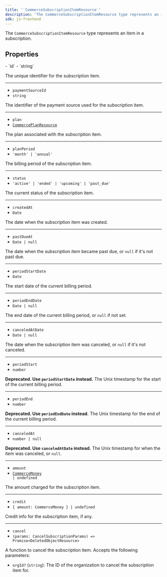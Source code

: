 ```yaml
---
title: '`CommerceSubscriptionItemResource`'
description: 'The CommerceSubscriptionItemResource type represents an item in a subscription.'
sdk: js-frontend
---
```


The `CommerceSubscriptionItemResource` type represents an item in a subscription.

## Properties

<Properties>
  - `id`
  - `string`

  The unique identifier for the subscription item.

  ---

  - `paymentSourceId`
  - `string`

  The identifier of the payment source used for the subscription item.

  ---

  - `plan`
  - [`CommercePlanResource`](/docs/references/javascript/types/commerce-plan-resource)

  The plan associated with the subscription item.

  ---

  - `planPeriod`
  - `'month' | 'annual'`

  The billing period of the subscription item.

  ---

  - `status`
  - `'active' | 'ended' | 'upcoming' | 'past_due'`

  The current status of the subscription item.

  ---

  - `createdAt`
  - `Date`

  The date when the subscription item was created.

  ---

  - `pastDueAt`
  - `Date | null`

  The date when the subscription item became past due, or `null` if it's not past due.

  ---

  - `periodStartDate`
  - `Date`

  The start date of the current billing period.

  ---

  - `periodEndDate`
  - `Date | null`

  The end date of the current billing period, or `null` if not set.

  ---

  - `canceledAtDate`
  - `Date | null`

  The date when the subscription item was canceled, or `null` if it's not canceled.

  ---

  - `periodStart`
  - `number`

  **Deprecated. Use `periodStartDate` instead.** The Unix timestamp for the start of the current billing period.

  ---

  - `periodEnd`
  - `number`

  **Deprecated. Use `periodEndDate` instead.** The Unix timestamp for the end of the current billing period.

  ---

  - `canceledAt`
  - `number | null`

  **Deprecated. Use `canceledAtDate` instead.** The Unix timestamp for when the item was canceled, or `null`.

  ---

  - `amount`
  - <code>[CommerceMoney](/docs/references/javascript/types/commerce-money) | undefined</code>

  The amount charged for the subscription item.

  ---

  - `credit`
  - `{ amount: CommerceMoney } | undefined`

  Credit info for the subscription item, if any.

  ---

  - `cancel`
  - `(params: CancelSubscriptionParams) => Promise<DeletedObjectResource>`

  A function to cancel the subscription item. Accepts the following parameters:

  - `orgId?` (`string`): The ID of the organization to cancel the subscription item for.
</Properties>
